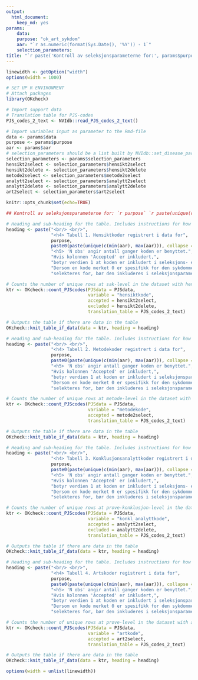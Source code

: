 ```yaml
---
output:
  html_document:
    keep_md: yes
params: 
    data: 
    purpose: "ok_art_sykdom"
    aar: "`r as.numeric(format(Sys.Date(), '%Y')) - 1`"
    selection_parameters: 
title: "`r paste('Kontroll av seleksjonsparameterne for:', params$purpose, paste(unique(c(min(params$aar), max(params$aar))),  collapse = ' - '))`"
---
```

```r
linewidth <- getOption("width")
options(width = 1000)
```

```r
# SET UP R ENVIRONMENT
# Attach packages
library(OKcheck)

# Import support data
# Translation table for PJS-codes
PJS_codes_2_text <- NVIdb::read_PJS_codes_2_text()

# Import variables input as parameter to the Rmd-file
data <- params$data
purpose <- params$purpose
aar <- params$aar
# selection_parameters should be a list built by NVIdb::set_disease_parameters or built similarly manually
selection_parameters <- params$selection_parameters
hensikt2select <- selection_parameters$hensikt2select
hensikt2delete <- selection_parameters$hensikt2delete
metode2select <- selection_parameters$metode2select
analytt2select <- selection_parameters$analytt2select
analytt2delete <- selection_parameters$analytt2delete
art2select <- selection_parameters$art2select

knitr::opts_chunk$set(echo=TRUE)
```

```r
## Kontroll av seleksjonsparameterne for: `r purpose` `r paste(unique(c(min(aar), max(aar))), collapse = " - ")` per `r format(Sys.Date(), "%d.%m.%Y")`

```

<!-- Count hensiktkoder -->
```r
# Heading and sub-heading for the table. Includes instructions for how to interpret the table
heading <- paste("<br/> <br/>",
                 "<h4> Tabell 1. Hensiktkoder registrert i data for", 
                 purpose, 
                 paste0(paste(unique(c(min(aar), max(aar))), collapse = " - "), ". </h4>"), 
                 "<h5> 'N obs' angir antall ganger koden er benyttet.",
                 "Hvis kolonnen 'Accepted' er inkludert,",
                 "betyr verdien 1 at koden er inkludert i seleksjons- eller eksklusjonsparametrene.",
                 "Dersom en kode merket 0 er spesifikk for den sykdommen/infeksjonen som det",
                 "selekteres for, bør den inkluderes i seleksjonsparametrene. </h5>")

# Counts the number of unique rows at sak-level in the dataset with hensiktkode
ktr <- OKcheck::count_PJScodes(PJSdata = PJSdata, 
                               variable = "hensiktkode", 
                               accepted = hensikt2select,
                               excluded = hensikt2delete,
                               translation_table = PJS_codes_2_text)

# Outputs the table if there are data in the table
OKcheck::knit_table_if_data(data = ktr, heading = heading)
```

<!-- Count metodekoder -->
```r
# Heading and sub-heading for the table. Includes instructions for how to interpret the table
heading <- paste("<br/> <br/>",
                 "<h4> Tabell 2. Metodekoder registrert i data for",  
                 purpose, 
                 paste0(paste(unique(c(min(aar), max(aar))), collapse = " - "), ". </h4>"), 
                 "<h5> 'N obs' angir antall ganger koden er benyttet.",
                 "Hvis kolonnen 'Accepted' er inkludert,",
                 "betyr verdien 1 at koden er inkludert i seleksjonsparametrene.",
                 "Dersom en kode merket 0 er spesifikk for den sykdommen/infeksjonen som det",
                 "selekteres for, bør den inkluderes i seleksjonsparametrene. </h5>")

# Counts the number of unique rows at metode-level in the dataset with metodekode
ktr <- OKcheck::count_PJScodes(PJSdata = PJSdata, 
                               variable = "metodekode", 
                               accepted = metode2select,
                               translation_table = PJS_codes_2_text)

# Outputs the table if there are data in the table
OKcheck::knit_table_if_data(data = ktr, heading = heading)
```

<!-- Count konklusjonsanalyttkoder -->
```r
# Heading and sub-heading for the table. Includes instructions for how to interpret the table
heading <- paste("<br/> <br/>",
                 "<h4> Tabell 3. Konklusjonsanalyttkoder registrert i data for",  
                 purpose, 
                 paste0(paste(unique(c(min(aar), max(aar))), collapse = " - "), ". </h4>"), 
                 "<h5> 'N obs' angir antall ganger koden er benyttet.",
                 "Hvis kolonnen 'Accepted' er inkludert,",
                 "betyr verdien 1 at koden er inkludert i seleksjons- eller eksklusjonsparametrene.",
                 "Dersom en kode merket 0 er spesifikk for den sykdommen/infeksjonen som det",
                 "selekteres for, bør den inkluderes i seleksjonsparametrene. </h5>")

# Counts the number of unique rows at prove-konklusjon-level in the dataset with konklusjonsanalyttkode
ktr <- OKcheck::count_PJScodes(PJSdata = PJSdata,
                               variable = "konkl_analyttkode",
                               accepted = analytt2select, 
                               excluded = analytt2delete,
                               translation_table = PJS_codes_2_text)

# Outputs the table if there are data in the table
OKcheck::knit_table_if_data(data = ktr, heading = heading)

```

<!-- Count artkoder -->
```r
# Heading and sub-heading for the table. Includes instructions for how to interpret the table
heading <- paste("<br/> <br/>",
                 "<h4> Tabell 4. Artskoder registrert i data for",  
                 purpose, 
                 paste0(paste(unique(c(min(aar), max(aar))), collapse = " - "), ". </h4>"), 
                 "<h5> 'N obs' angir antall ganger koden er benyttet.",
                 "Hvis kolonnen 'Accepted' er inkludert,",
                 "betyr verdien 1 at koden er inkludert i seleksjonsparametrene.",
                 "Dersom en kode merket 0 er spesifikk for den sykdommen/infeksjonen som det",
                 "selekteres for, bør den inkluderes i seleksjonsparametrene. </h5>")

# Counts the number of unique rows at prove-level in the dataset with artkode
ktr <- OKcheck::count_PJScodes(PJSdata = PJSdata,
                               variable = "artkode",
                               accepted = art2select,
                               translation_table = PJS_codes_2_text)

# Outputs the table if there are data in the table
OKcheck::knit_table_if_data(data = ktr, heading = heading)

```

```r
options(width = unlist(linewidth))
```


